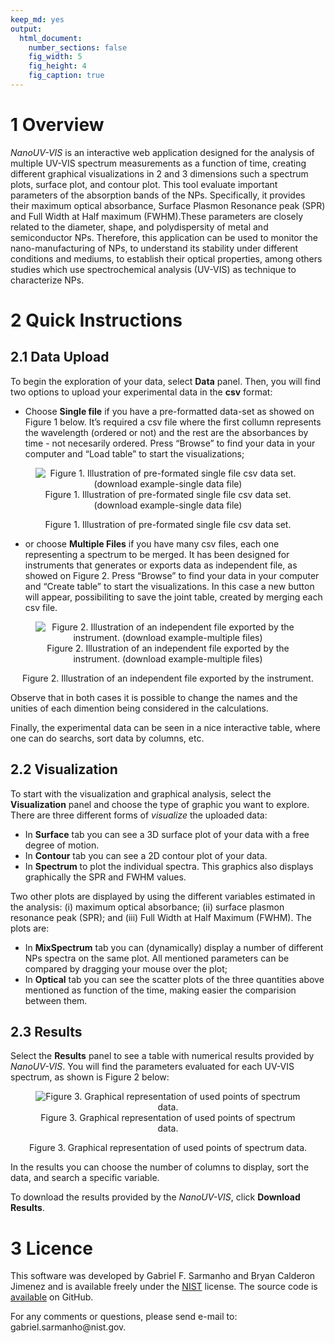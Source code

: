 ```yaml
---
keep_md: yes
output:
  html_document:
    number_sections: false
    fig_width: 5
    fig_height: 4
    fig_caption: true
---
```


# 1 Overview

*NanoUV-VIS* is an interactive web application designed for the analysis of multiple UV-VIS spectrum measurements as a function of time, creating different graphical visualizations in 2 and 3 dimensions such a spectrum plots, surface plot, and contour plot. This tool evaluate important parameters of the absorption bands of the NPs. Specifically, it provides their maximum optical absorbance, Surface Plasmon Resonance peak (SPR) and Full Width at Half maximum (FWHM).These parameters are closely related to the diameter, shape, and polydispersity of metal and semiconductor NPs. Therefore, this application can be used to monitor the nano-manufacturing of NPs, to understand its stability under different conditions and mediums, to establish their optical properties, among others studies which use spectrochemical analysis (UV-VIS) as technique to characterize NPs. 

# 2 Quick Instructions

## 2.1 Data Upload

To begin the exploration of your data, select **<i class="fa fa-file-text"></i> Data** panel. Then, you will find two options to upload your experimental data in the **csv** format:

* Choose **Single file** if you have a pre-formatted data-set as showed on Figure 1 below. It's required a csv file where the first collumn represents the wavelength (ordered or not) and the rest are the absorbances by time - not necesarily ordered. Press "Browse" to find your data in your computer and "Load table" to start the visualizations;

<center>![Figure 1. Illustration of pre-formated single file csv data set. (download example-single data file)](inst/App/www/About_Fig-A.png)</center>
<center>Figure 1. Illustration of pre-formated single file csv data set.</center>

* or choose **Multiple Files** if you have many csv files, each one representing a spectrum to be merged. It has been designed for instruments that generates or exports data as independent file, as showed on Figure 2. Press "Browse" to find your data in your computer and "Create table" to start the visualizations. In this case a new button will appear, possibiliting to save the joint table, created by merging each csv file.

<center>![Figure 2. Illustration of an independent file exported by the instrument. (download example-multiple files)](inst/App/www/About_Fig-B.png)</center>
<center>Figure 2. Illustration of an independent file exported by the instrument.</center>


Observe that in both cases it is possible to change the names and the unities of each dimention being considered in the calculations. 

Finally, the experimental data can be seen in a nice interactive table, where one can do searchs, sort data by columns, etc. 

## 2.2 Visualization

To start with the visualization and graphical analysis, select the **<i class="fa fa-bar-chart"></i> Visualization** panel and choose the type of graphic you want to explore. There are three different forms of _visualize_ the uploaded data:

* In **Surface** tab you can see a 3D surface plot of your data with a free degree of motion. 
* In **Contour** tab you can see a 2D contour plot of your data.
* In **Spectrum** to plot the individual spectra. This graphics also displays graphically the SPR and FWHM values.

Two other plots are displayed by using the different variables estimated in the analysis: (i) maximum optical absorbance; (ii) surface plasmon resonance peak (SPR); and (iii) Full Width at Half Maximum (FWHM). The plots are:

* In **MixSpectrum** tab you can (dynamically) display a number of different NPs spectra on the same plot. All mentioned parameters can be compared by dragging your mouse over the plot; 
* In **Optical** tab you can see the scatter plots of the three quantities above mentioned as function of the time, making easier the comparision between them.

## 2.3 Results

Select the **<i class="fa fa-table"></i> Results** panel to see a table with numerical results provided by *NanoUV-VIS*. You will find the parameters evaluated for each UV-VIS spectrum, as shown is Figure 2 below:

<center>![Figure 3. Graphical  representation of used points of spectrum data.](www/Fig_spectrum-scheme.png)</center> 
<center>Figure 3. Graphical  representation of used points of spectrum data.</center> 

In the results you can choose the number of columns to display, sort the data, and search a specific variable.

To download the results provided by the *NanoUV-VIS*, click **<i class="fa fa-download"></i> Download Results**.

# 3 Licence

This software was developed by Gabriel F. Sarmanho and Bryan Calderon Jimenez and is available freely under the [NIST](https://www.nist.gov/) license. The source code is [available](https://github.com/gfsarmanho/NanoUV-VIS) on GitHub.

For any comments or questions, please send e-mail to: gabriel.sarmanho@nist.gov.

